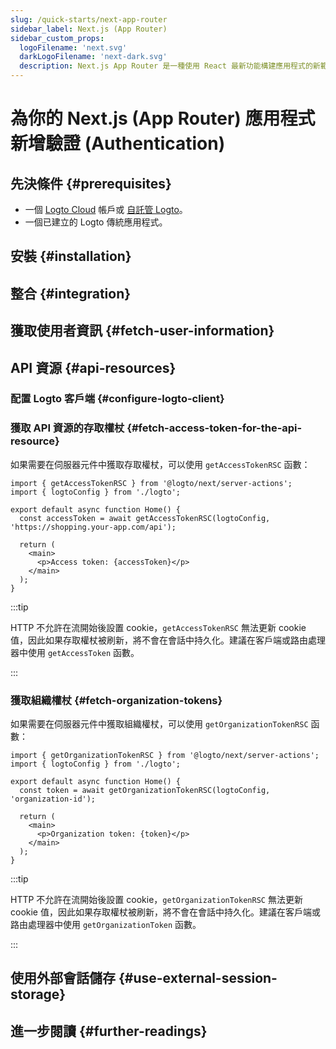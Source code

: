 ```yaml
---
slug: /quick-starts/next-app-router
sidebar_label: Next.js (App Router)
sidebar_custom_props:
  logoFilename: 'next.svg'
  darkLogoFilename: 'next-dark.svg'
  description: Next.js App Router 是一種使用 React 最新功能構建應用程式的新範式。
---
```




# 為你的 Next.js (App Router) 應用程式新增驗證 (Authentication)

<GuideTip />

## 先決條件 \{#prerequisites}

- 一個 [Logto Cloud](https://cloud.logto.io) 帳戶或 [自託管 Logto](/introduction/set-up-logto-oss)。
- 一個已建立的 Logto 傳統應用程式。

## 安裝 \{#installation}

<Installation />

## 整合 \{#integration}

<Integration />

## 獲取使用者資訊 \{#fetch-user-information}

<GetUserInformation />

## API 資源 \{#api-resources}

<ApiResourcesDescription />

### 配置 Logto 客戶端 \{#configure-logto-client}

<ConfigApiResources />

### 獲取 API 資源的存取權杖 \{#fetch-access-token-for-the-api-resource}

<FetchAccessTokenForApiResources />

如果需要在伺服器元件中獲取存取權杖，可以使用 `getAccessTokenRSC` 函數：

```tsx title="app/page.tsx"
import { getAccessTokenRSC } from '@logto/next/server-actions';
import { logtoConfig } from './logto';

export default async function Home() {
  const accessToken = await getAccessTokenRSC(logtoConfig, 'https://shopping.your-app.com/api');

  return (
    <main>
      <p>Access token: {accessToken}</p>
    </main>
  );
}
```

:::tip

HTTP 不允許在流開始後設置 cookie，`getAccessTokenRSC` 無法更新 cookie 值，因此如果存取權杖被刷新，將不會在會話中持久化。建議在客戶端或路由處理器中使用 `getAccessToken` 函數。

:::

### 獲取組織權杖 \{#fetch-organization-tokens}

<FetchOrganizationTokenForUser />

如果需要在伺服器元件中獲取組織權杖，可以使用 `getOrganizationTokenRSC` 函數：

```tsx title="app/page.tsx"
import { getOrganizationTokenRSC } from '@logto/next/server-actions';
import { logtoConfig } from './logto';

export default async function Home() {
  const token = await getOrganizationTokenRSC(logtoConfig, 'organization-id');

  return (
    <main>
      <p>Organization token: {token}</p>
    </main>
  );
}
```

:::tip

HTTP 不允許在流開始後設置 cookie，`getOrganizationTokenRSC` 無法更新 cookie 值，因此如果存取權杖被刷新，將不會在會話中持久化。建議在客戶端或路由處理器中使用 `getOrganizationToken` 函數。

:::

## 使用外部會話儲存 \{#use-external-session-storage}

<ExternalStorage />

## 進一步閱讀 \{#further-readings}

<FurtherReadings />